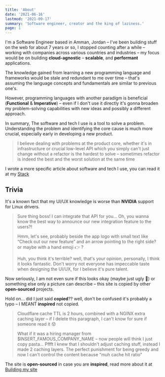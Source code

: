 ```yaml
---
title: 'About'
date: '2021-06-16'
lastmod: '2021-09-17'
summary: 'Software engineer, creator and the king of laziness.'
page: 1
---
```


I'm a Software Engineer based in Amman, Jordan – I've been building stuff on the web for about 7 years or so, I stopped counting after a while – working with companies across various countries and industries – my focus would be on building **cloud-agnostic** – **scalable**, and **performant** applications.

The knowledge gained from learning a new programming language and frameworks would be stale and redundant to me over time – that's assuming the language concepts and fundamentals are similar to previous one's.

However, programming languages with another paradigm is beneficial (**Functional** & **Imperative**) – even if I don't use it directly it's gonna broaden my problem-solving capabilities with new ideas and possibly a different approach.

In summary, The software and tech I use is a tool to solve a problem. Understanding the problem and identifying the core cause is much more crucial, especially early in developing a new product.

> I believe dealing with problems at the product core, whether it's in infrastructure or crucial low-level API which you simply can't just change without a refactor is the hardest to solve – sometimes refactor is indeed the best and the worst solution at the same time

I wrote a more specific article about software and tech I use, you can read it at my [Stack](/writing/stack)

## Trivia

It's a known fact that my UI/UX knowledge is worse than **NVIDIA** support for Linux drivers.

> Sure thing boss! I can integrate that API for you... Oh, you wanna know the best way to announce our new integration feature to the users?!
>
> Hmm, let's see, probably beside the app logo with small text like “Check out our new feature” and an arrow pointing to the right side? or maybe with a hand emoji 👉 ?
>
> Huh, you think it's terrible? well, that's your opinion, personally, I think it looks fantastic. Don't worry not everyone has impeccable taste when designing the UI/UX, for I believe it's pure talent.

Now seriously, I am not even sure if this looks okay (maybe just ugly 🤔) or something else only a picture can describe – this site is copied by other **open-sourced** projects.

Hold on... did I just said **copied**?? well, don't be confused it's probably a typo – I MEANT **inspired** not copied.

> Cloudflare cache TTL is 2 hours, combined with a NGINX extra caching layer – if I delete this paragraph, I can't know for sure if someone read it 😟
>
> What if it was a hiring manager from $INSERT_FAMOUS_COMPANY_NAME – now people will think I just copy pasta... Pffft I knew that I shouldn't adjust caching stuff, instead I made 2 caching layers. The perfect punishment for being greedy and now I can't control the content because “muh cache hit ratio”

The site is **open-sourced** in case you are **inspired**, read more about it at [Building my site](/writing/building-my-site)
